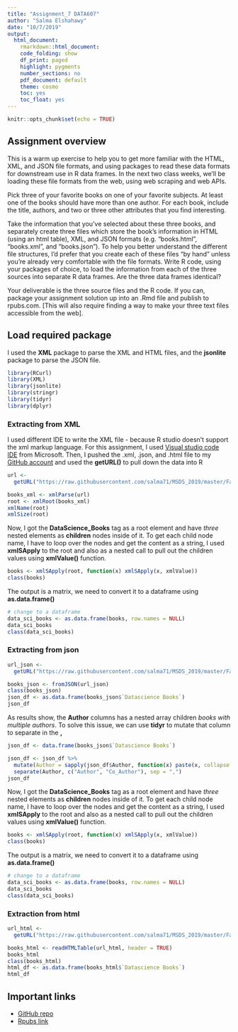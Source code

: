 ```yaml
---
title: "Assignment_7 DATA607"
author: "Salma Elshahawy"
date: "10/7/2019"
output: 
  html_document:
    rmarkdown::html_document:
    code_folding: show
    df_print: paged
    highlight: pygments
    number_sections: no
    pdf_document: default
    theme: cosmo
    toc: yes
    toc_float: yes
---
```


```r
knitr::opts_chunk$set(echo = TRUE)
```

## Assignment overview

This is a warm up exercise to help you to get more familiar with the HTML, XML, and JSON file formats, and using packages to read these data formats for downstream use in R data frames.  In the next two class weeks, we’ll be loading these file formats from the web, using web scraping and web APIs.

Pick three of your favorite books on one of your favorite subjects. At least one of the books should have more
than one author. For each book, include the title, authors, and two or three other attributes that you find
interesting.

Take the information that you’ve selected about these three books, and separately create three files which
store the book’s information in HTML (using an html table), XML, and JSON formats (e.g. “books.html”,
“books.xml”, and “books.json”). To help you better understand the different file structures, I’d prefer that you
create each of these files “by hand” unless you’re already very comfortable with the file formats.
Write R code, using your packages of choice, to load the information from each of the three sources into
separate R data frames. Are the three data frames identical?

Your deliverable is the three source files and the R code. If you can, package your assignment solution up into
an .Rmd file and publish to rpubs.com. [This will also require finding a way to make your three text files
accessible from the web].

## Load required package {.tabset .tabset-fade}

I used the **XML** package to parse the XML and HTML files, and the **jsonlite** package to parse the JSON file.

```r
library(RCurl)
library(XML)
library(jsonlite)
library(stringr)
library(tidyr)
library(dplyr)

```


### Extracting from XML

I used different IDE to write the XML file - because R studio doesn't support the xml markup language. For this assignment, I used [Visual studio code IDE](https://visualstudio.microsoft.com/) from Microsoft. Then, I pushed the .xml, .json, and .html file to my [GitHub account](https://github.com/salma71/MSDS_2019/tree/master/Fall2019/aquisition%26management_607/week_7) and used the **getURL()** to pull down the data into R

```r

url <- 
  getURL("https://raw.githubusercontent.com/salma71/MSDS_2019/master/Fall2019/aquisition%26management_607/week_7/book_info.xml")

books_xml <- xmlParse(url)
root <- xmlRoot(books_xml)
xmlName(root)
xmlSize(root)
```

Now, I got the **DataScience_Books** tag as a root element and have _three_ nested elements as **children** nodes inside of it. To get each child node name, I have to loop over the nodes and get the content as a string, I used **xmlSApply** to the root and also as a nested call to pull out the children values using **xmlValue()** function.

```r
books <- xmlSApply(root, function(x) xmlSApply(x, xmlValue))
class(books)
```

The output is a matrix, we need to convert it to a dataframe using **as.data.frame()**

```r
# change to a dataframe 
data_sci_books <- as.data.frame(books, row.names = NULL)
data_sci_books
class(data_sci_books)
```




### Extracting from json


```r

url_json <- 
  getURL("https://raw.githubusercontent.com/salma71/MSDS_2019/master/Fall2019/aquisition%26management_607/week_7/book_info.json")

books_json <- fromJSON(url_json)
class(books_json)
json_df <- as.data.frame(books_json$`Datascience Books`)
json_df
```

As results show, the **Author** columns has a nested array children _books with multiple authors_. To solve this issue, we can use **tidyr** to mutate that column to separate in the **,**

```r
json_df <- data.frame(books_json$`Datascience Books`)

json_df <- json_df %>% 
  mutate(Author = sapply(json_df$Author, function(x) paste(x, collapse = ","))) %>%
  separate(Author, c("Author", "Co_Author"), sep = ",")
json_df
```

Now, I got the **DataScience_Books** tag as a root element and have _three_ nested elements as **children** nodes inside of it. To get each child node name, I have to loop over the nodes and get the content as a string, I used **xmlSApply** to the root and also as a nested call to pull out the children values using **xmlValue()** function.

```r
books <- xmlSApply(root, function(x) xmlSApply(x, xmlValue))
class(books)
```

The output is a matrix, we need to convert it to a dataframe using **as.data.frame()**

```r
# change to a dataframe 
data_sci_books <- as.data.frame(books, row.names = NULL)
data_sci_books
class(data_sci_books)
```
### Extraction from html
```r
url_html <- 
  getURL("https://raw.githubusercontent.com/salma71/MSDS_2019/master/Fall2019/aquisition%26management_607/week_7/book_info.html")

books_html <- readHTMLTable(url_html, header = TRUE)
books_html
class(books_html)
html_df <- as.data.frame(books_html$`Datascience Books`)
html_df
```

## Important links

+ [GitHub repo](https://github.com/salma71/MSDS_2019/tree/master/Fall2019/aquisition%26management_607/week_7)
+ [Rpubs link](http://rpubs.com/salmaeng/week_7_607)
